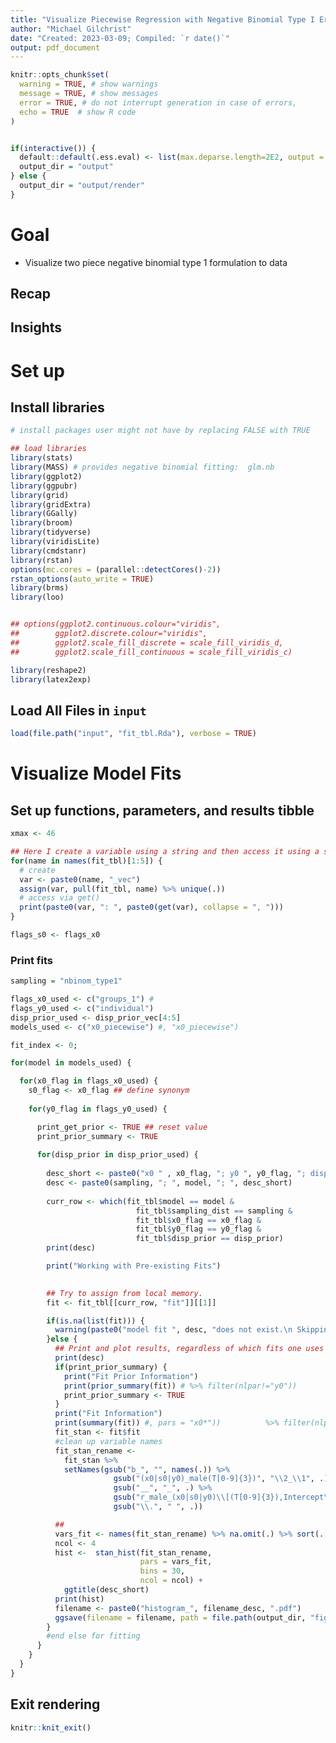 ```yaml
---
title: "Visualize Piecewise Regression with Negative Binomial Type I Error on Real Data using `brms` Custom Family"
author: "Michael Gilchrist"
date: "Created: 2023-03-09; Compiled: `r date()`"
output: pdf_document
---
```


```r

knitr::opts_chunk$set(
  warning = TRUE, # show warnings
  message = TRUE, # show messages
  error = TRUE, # do not interrupt generation in case of errors,
  echo = TRUE  # show R code
)


if(interactive()) {
  default::default(.ess.eval) <- list(max.deparse.length=2E2, output = TRUE)
  output_dir = "output"  
} else { 
  output_dir = "output/render"  
}

```
# Goal

- Visualize two piece negative binomial type 1 formulation to data

## Recap


## Insights


# Set up

## Install libraries

```r

# install packages user might not have by replacing FALSE with TRUE

## load libraries
library(stats)
library(MASS) # provides negative binomial fitting:  glm.nb
library(ggplot2)
library(ggpubr)
library(grid)
library(gridExtra)
library(GGally)
library(broom)
library(tidyverse)
library(viridisLite)
library(cmdstanr)
library(rstan)
options(mc.cores = (parallel::detectCores()-2))
rstan_options(auto_write = TRUE)
library(brms)
library(loo)


## options(ggplot2.continuous.colour="viridis",
##        ggplot2.discrete.colour="viridis",
##        ggplot2.scale_fill_discrete = scale_fill_viridis_d,
##        ggplot2.scale_fill_continuous = scale_fill_viridis_c)

library(reshape2)
library(latex2exp)

```

## Load All Files in `input`

```r

load(file.path("input", "fit_tbl.Rda"), verbose = TRUE)


```

# Visualize Model Fits


## Set up functions, parameters, and results tibble 

```r

xmax <- 46

## Here I create a variable using a string and then access it using a string
for(name in names(fit_tbl)[1:5]) {
  # create
  var <- paste0(name, "_vec")
  assign(var, pull(fit_tbl, name) %>% unique(.))
  # access via get()
  print(paste0(var, ": ", paste0(get(var), collapse = ", ")))
}

flags_s0 <- flags_x0


```

### Print fits

```r

sampling = "nbinom_type1"

flags_x0_used <- c("groups_1") #
flags_y0_used <- c("individual")
disp_prior_used <- disp_prior_vec[4:5]
models_used <- c("x0_piecewise") #, "x0_piecewise")

fit_index <- 0;

for(model in models_used) {  

  for(x0_flag in flags_x0_used) {
    s0_flag <- x0_flag ## define synonym
    
    for(y0_flag in flags_y0_used) {

      print_get_prior <- TRUE ## reset value
      print_prior_summary <- TRUE
      
      for(disp_prior in disp_prior_used) {
        
        desc_short <- paste0("x0 " , x0_flag, "; y0 ", y0_flag, "; disp prior ", disp_prior) 
        desc <- paste0(sampling, "; ", model, "; ", desc_short)
        
        curr_row <- which(fit_tbl$model == model &
                            fit_tbl$sampling_dist == sampling &
                            fit_tbl$x0_flag == x0_flag &
                            fit_tbl$y0_flag == y0_flag &
                            fit_tbl$disp_prior == disp_prior)
        print(desc)

        print("Working with Pre-existing Fits")

        
        ## Try to assign from local memory.
        fit <- fit_tbl[[curr_row, "fit"]][[1]]

        if(is.na(list(fit))) {
          warning(paste0("model fit ", desc, "does not exist.\n Skipping."))
        }else {
          ## Print and plot results, regardless of which fits one uses           
          print(desc)
          if(print_prior_summary) {
            print("Fit Prior Information")
            print(prior_summary(fit)) # %>% filter(nlpar!="y0"))
            print_prior_summary <- TRUE
          }
          print("Fit Information")
          print(summary(fit)) #, pars = "x0*"))          %>% filter(nlpar!="y0"))
          fit_stan <- fit$fit
          #clean up variable names
          fit_stan_rename <-
            fit_stan %>%
            setNames(gsub("b_", "", names(.)) %>%
                       gsub("(x0|s0|y0)_male(T[0-9]{3})", "\\2_\\1", .) %>%
                       gsub("__", "_", .) %>%
                       gsub("r_male_(x0|s0|y0)\\[(T[0-9]{3}),Intercept\\]", "\\2_\\1_r", .) %>%
                       gsub("\\.", " ", .))

          ##
          vars_fit <- names(fit_stan_rename) %>% na.omit(.) %>% sort(., decreasing = TRUE)
          ncol <- 4 
          hist <-  stan_hist(fit_stan_rename,
                             pars = vars_fit,
                             bins = 30,
                             ncol = ncol) +
            ggtitle(desc_short)
          print(hist)
          filename <- paste0("histogram_", filename_desc, ".pdf")
          ggsave(filename = filename, path = file.path(output_dir, "figures"), dpi=300)
        }
        #end else for fitting
      }
    }
  }
}

```


## Exit rendering
```r

knitr::knit_exit()

```
